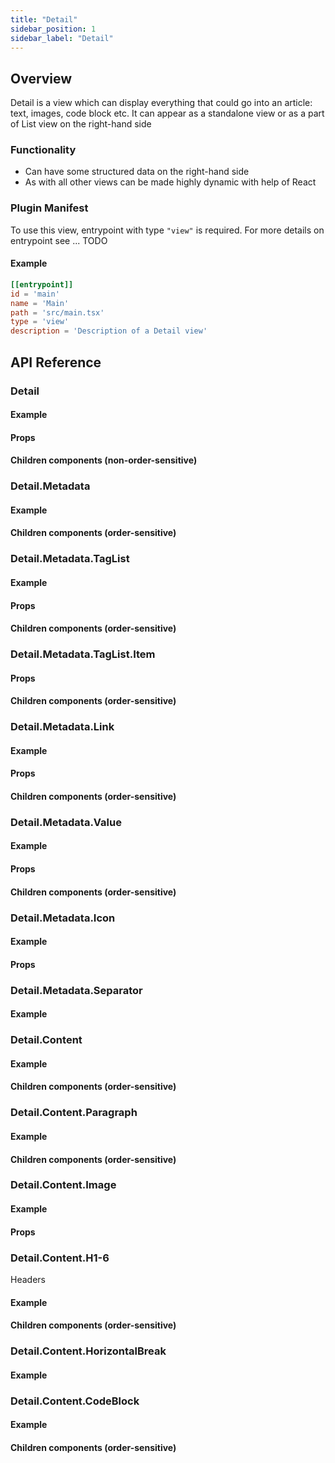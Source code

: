 ```yaml
---
title: "Detail"
sidebar_position: 1
sidebar_label: "Detail"
---
```

















## Overview

Detail is a view which can display everything that could go into an article: text, images, code block etc.
It can appear as a standalone view or as a part of List view on the right-hand side

<UiScreenshot imgPath="/img/generated-screenshots/ui_detail/main/default.png"/>

### Functionality
- Can have some structured data on the right-hand side
- As with all other views can be made highly dynamic with help of React

### Plugin Manifest

To use this view, entrypoint with type `"view"` is required. For more details on entrypoint see ... TODO

#### Example
```toml
[[entrypoint]]
id = 'main'
name = 'Main'
path = 'src/main.tsx'
type = 'view'
description = 'Description of a Detail view'
```

## API Reference

### Detail
<DetailDescription/>

#### Example
<DetailCode/>

#### Props
<DetailProps/>

#### Children components (non-order-sensitive)
<DetailPerTypeMembers/>



### Detail.Metadata
<MetadataDescription/>

#### Example
<MetadataCode/>

#### Children components (order-sensitive)
<MetadataOrderedMembers/>



### Detail.Metadata.TagList
<MetadataTagListDescription/>

#### Example
<MetadataTagListCode/>

#### Props
<MetadataTagListProps/>

#### Children components (order-sensitive)
<MetadataTagListOrderedMembers/>



### Detail.Metadata.TagList.Item
<MetadataTagListItemDescription/>

#### Props
<MetadataTagListItemProps/>

#### Children components (order-sensitive)
<MetadataTagListItemOrderedMembers/>



### Detail.Metadata.Link
<MetadataLinkDescription/>

#### Example
<MetadataLinkCode/>

#### Props
<MetadataLinkProps/>

#### Children components (order-sensitive)
<MetadataLinkOrderedMembers/>



### Detail.Metadata.Value
<MetadataValueDescription/>

#### Example
<MetadataValueCode/>

#### Props
<MetadataValueProps/>

#### Children components (order-sensitive)
<MetadataValueOrderedMembers/>



### Detail.Metadata.Icon
<MetadataIconDescription/>

#### Example
<MetadataIconCode/>

#### Props
<MetadataIconProps/>



### Detail.Metadata.Separator
<MetadataSeparatorDescription/>

#### Example
<MetadataSeparatorCode/>



### Detail.Content
<ContentDescription/>

#### Example
<ContentCode/>

#### Children components (order-sensitive)
<ContentOrderedMembers/>



### Detail.Content.Paragraph
<ParagraphDescription/>

#### Example
<ParagraphCode/>

#### Children components (order-sensitive)
<ParagraphOrderedMembers/>


### Detail.Content.Image
<ImageDescription/>

#### Example
<ImageCode/>

#### Props
<ImageProps/>



### Detail.Content.H1-6
Headers

#### Example
<HXCode/>

#### Children components (order-sensitive)
<HXMembers/>



### Detail.Content.HorizontalBreak
<HorizontalBreakDescription/>

#### Example
<HorizontalBreakCode/>



### Detail.Content.CodeBlock
<CodeBlockDescription/>

#### Example
<CodeBlockCode/>

#### Children components (order-sensitive)
<CodeBlockMembers/>




